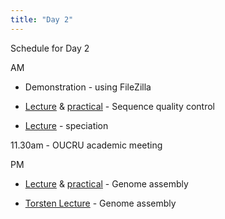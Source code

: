 ```yaml
---
title: "Day 2"
---
```


Schedule for Day 2

AM

* Demonstration - using FileZilla

* [Lecture](20190206-sequenceqc.pdf) & [practical](sequenceqc-practical.html) - Sequence quality control

* [Lecture](20180110-kraken-speciation.pdf) - speciation

11.30am - OUCRU academic meeting

PM

* [Lecture](20190111_genomeassembly.pdf) & [practical](assembly-practical.html) - Genome assembly

* [Torsten Lecture](De novo assembly - T.Seemann - OUCRU - HCMC, Vietnam, Tue 26 Mar 2019.pdf) - Genome assembly